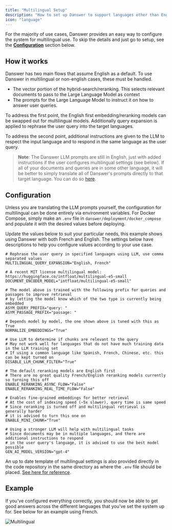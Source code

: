 ```yaml
---
title: "Multilingual Setup"
description: "How to set up Danswer to support languages other than English"
icon: "language"
---
```


For the majority of use cases, Danswer provides an easy way to configure the system for multilingual use.
To skip the details and just go to setup, see the
[**Configuration**](https://docs.danswer.dev/multilingual_setup#configuration) section below.

## How it works
Danswer has two main flows that assume English as a default. To use Danswer in multilingual or non-english cases,
these must be handled.
- The vector portion of the hybrid-search/reranking. This selects relevant documents to pass to the Large
Language Model as context
- The prompts for the Large Language Model to instruct it on how to answer user queries.

To address the first point, the English first embedding/reranking models can be swapped out for multilingual models.
Additionally query expansion is applied to rephrase the user query into the target languages.

To address the second point, additional instructions are given to the LLM to respect the input language and
to respond in the same language as the user query.

> **Note**: The Danswer LLM prompts are still in English, just with added instructions if the user
configures multilingual settings (see below). If all of your documents and queries are in some other language,
it will be better to simply translate all of Danswer's prompts directly to that target language. You can do so
[here](https://github.com/danswer-ai/danswer/tree/main/backend/danswer/prompts).

## Configuration
Unless you are translating the LLM prompts yourself, the configuration for multilingual can be done entirely via
environment variables. For Docker Compose, simply make an `.env` file in `danswer/deployment/docker_compose` and
populate it with the desired values before deploying.

Update the values below to suit your particular needs, this example shows using Danswer with both French and English.
The settings below have descriptions to help you configure values according to your use case.
```
# Rephrase the user query in specified languages using LLM, use comma separated values
MULTILINGUAL_QUERY_EXPANSION="English, French"

# A recent MIT license multilingual model: https://huggingface.co/intfloat/multilingual-e5-small
DOCUMENT_ENCODER_MODEL="intfloat/multilingual-e5-small"

# The model above is trained with the following prefix for queries and passages to improve retrieval
# by letting the model know which of the two type is currently being embedded
ASYM_QUERY_PREFIX="query: "
ASYM_PASSAGE_PREFIX="passage: "

# Depends model by model, the one shown above is tuned with this as True
NORMALIZE_EMBEDDINGS="True"

# Use LLM to determine if chunks are relevant to the query
# May not work well for languages that do not have much training data in the LLM training set
# If using a common language like Spanish, French, Chinese, etc. this can be kept turned on
DISABLE_LLM_CHUNK_FILTER="True"

# The default reranking models are English first
# There are no great quality French/English reranking models currently so turning this off
ENABLE_RERANKING_ASYNC_FLOW="False"
ENABLE_RERANKING_REAL_TIME_FLOW="False"

# Enables fine-grained embeddings for better retrieval
# At the cost of indexing speed (~5x slower), query time is same speed
# Since reranking is turned off and multilingual retrieval is generally harder
# it is advised to turn this one on
ENABLE_MINI_CHUNK="True"

# Using a stronger LLM will help with multilingual tasks
# Since documents may be in multiple languages, and there are additional instructions to respond
# in the user query's language, it is advised to use the best model possible
GEN_AI_MODEL_VERSION="gpt-4"
```

An up to date template of multilingual settings is also provided directly in the code repository in the same
directory as where the `.env` file should be placed.
[See here for reference](https://github.com/danswer-ai/danswer/blob/main/deployment/docker_compose/env.multilingual.template).

## Example
If you've configured everything correctly, you should now be able to get good answers across the different
languages that you've set the system up for. See below for an example using French.

![Multilingual](/images/multilingual/Multilingual.png)
